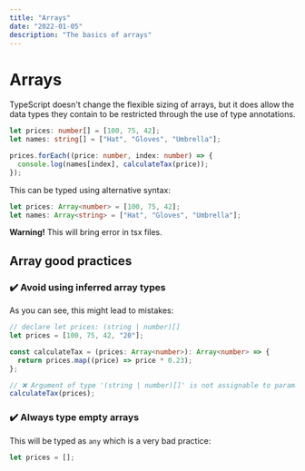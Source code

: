 ```yaml
---
title: "Arrays"
date: "2022-01-05"
description: "The basics of arrays"
---
```


# Arrays

TypeScript doesn't change the flexible sizing of arrays, but it does allow the data types they contain to be restricted through the use of type annotations.

```ts
let prices: number[] = [100, 75, 42];
let names: string[] = ["Hat", "Gloves", "Umbrella"];

prices.forEach((price: number, index: number) => {
  console.log(names[index], calculateTax(price));
});
```

This can be typed using alternative syntax:

```ts
let prices: Array<number> = [100, 75, 42];
let names: Array<string> = ["Hat", "Gloves", "Umbrella"];
```

**Warning!** This will bring error in tsx files.

## Array good practices

### ✔️ Avoid using inferred array types

As you can see, this might lead to mistakes:

```ts
// declare let prices: (string | number)[]
let prices = [100, 75, 42, "20"];

const calculateTax = (prices: Array<number>): Array<number> => {
  return prices.map((price) => price * 0.23);
};

// ❌ Argument of type '(string | number)[]' is not assignable to parameter of type 'number[]'
calculateTax(prices);
```

### ✔️ Always type empty arrays

This will be typed as `any` which is a very bad practice:

```ts
let prices = [];
```
